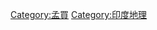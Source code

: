 {{Catnav|頁面分類|各種主題的頁面分類|按國家分類|各國地理|印度地理}}

[[Category:孟買|Category:孟買]]
[[Category:印度地理|Category:印度地理]]
